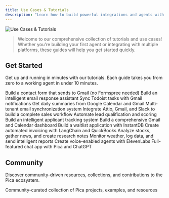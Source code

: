 ```yaml
---
title: Use Cases & Tutorials
description: "Learn how to build powerful integrations and agents with Pica through step-by-step tutorials, integration guides, and example projects"
---
```


<Frame>
  <img src="/images/header.svg" alt="Use Cases & Tutorials" style={{ borderRadius: '5px' }} />
</Frame>

> Welcome to our comprehensive collection of tutorials and use cases! Whether you're building your first agent or integrating with multiple platforms, these guides will help you get started quickly.

## Get Started

Get up and running in minutes with our tutorials. Each guide takes you from zero to a working agent in under 10 minutes.

<CardGroup cols={3}>
  <Card
    title="Gmail Contact Form"
    href="/use-cases/gmail-contact-form"
    icon="paper-plane"
  >
    Build a contact form that sends to Gmail (no Formspree needed)
  </Card>
  <Card
    title="Email Assistant"
    href="/use-cases/email-assistant"
    icon="envelope"
  >
    Build an intelligent email response assistant
  </Card>
  <Card
    title="Daily Tasks Agent MCP Server"
    href="/use-cases/get-daily-tasks"
    icon="list-check"
  >
    Sync Todoist tasks with Gmail notifications
  </Card>
  <Card
    title="Day Summary Agent MCP Server"
    href="/use-cases/day-summary-mcp"
    icon="calendar-days"
  >
    Get daily summaries from Google Calendar and Gmail
  </Card>
  <Card
    title="Gmail Email Sync Automation"
    href="/use-cases/gmail-email-sync-automation"
    icon="arrows-rotate"
  >
    Multi-tenant email synchronization system
  </Card>
  <Card
    title="Sales Agent MCP Server"
    href="/use-cases/sales-agent-mcp"
    icon="handshake"
  >
    Integrate Attio, Gmail, and Slack to build a complete sales workflow
  </Card>
  <Card
    title="Automated Lead Qualification Agent"
    href="/use-cases/automated-lead-qualification-agent"
    icon="check"
  >
    Automate lead qualification and scoring
  </Card>
  <Card
    title="Automated HR Applicant Tracker"
    href="/use-cases/hr-applicant-tracker"
    icon="users"
  >
    Build an intelligent applicant tracking system
  </Card>
  <Card
    title="Gmail and Calendar Dashboard"
    href="/use-cases/gmail-calendar-agent-tutorial"
    icon="calendar"
  >
    Build a comprehensive Gmail and Calendar dashboard
  </Card>
  <Card
    title="Waitlist App with InstantDB"
    href="/use-cases/instantdb-waitlist-app"
    icon="list"
  >
    Build a waitlist application with InstantDB
  </Card>
  <Card
    title="LangChain QuickBooks Invoice Agent"
    href="/use-cases/quickbooks-langchain-invoice-agent"
    icon="receipt"
  >
    Create automated invoicing with LangChain and QuickBooks
  </Card>
  <Card
    title="Investment Research Assistant"
    href="/use-cases/investment-research-assistant"
    icon="chart-line"
  >
    Analyze stocks, gather news, and create research notes
  </Card>
  <Card
    title="Smart Home Data Hub"
    href="/use-cases/smart-home-data-hub"
    icon="house-signal"
  >
    Monitor weather, log data, and send intelligent reports
  </Card>
  <Card
    title="Build an ElevenLabs conversation agent"
    href="/use-cases/elevenlabs"
    icon="microphone"
  >
    Create voice-enabled agents with ElevenLabs
  </Card>
  <Card
    title="Build an AI chat app"
    href="/use-cases/chat-app"
    icon="comments"
  >
    Full-featured chat app with Pica and ChatGPT
  </Card>
</CardGroup>

## Community

Discover community-driven resources, collections, and contributions to the Pica ecosystem.

<CardGroup cols={1}>
  <Card
    title="Awesome Pica Collection"
    href="/use-cases/community/awesome-pica"
    icon="star"
  >
    Community-curated collection of Pica projects, examples, and resources
  </Card>
</CardGroup>
